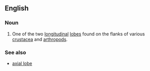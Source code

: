 ==English==

===Noun===
{{en-noun|sg=[[pleural]] [[lobe]]}}

# {{anatomy}} One of the two [[longitudinal]] [[lobe]]s found on the flanks of various [[crustacea]] and [[arthropod]]s. 

===See also===
* [[axial lobe]]